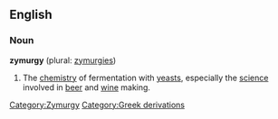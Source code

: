 ==English==

===Noun===

'''zymurgy''' (plural: [[zymurgies]])

# The [[chemistry]] of fermentation with [[yeast]]s, especially the [[science]] involved in [[beer]] and [[wine]] making.

[[Category:Zymurgy]]
[[Category:Greek derivations]]